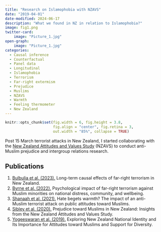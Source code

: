 ```yaml
---
title: "Research on Islamophobia with NZAVS"
date: "2019-04-01"
date-modified: 2024-06-17
description: "What we found in NZ in relation to Islamophobia?"
image: fig1.png
twitter-card: 
    image: "Picture_1.jpg"
open-graph: 
    image: "Picture_1.jpg"
categories:
  - Causal inference
  - Counterfactual
  - Panel data
  - Longitudinal
  - Islamophobia
  - Terrorism
  - Far-right extermism
  - Prejudice
  - Muslims
  - NZAVS
  - Warmth
  - Feeling thermometer
  - New Zealand
---
```


```r
knitr::opts_chunk$set(fig.width = 6, fig.height = 3.8,
                      fig.align = "center", fig.retina = 3,
                      out.width = "85%", collapse = TRUE)
```

Post 15 March terrorist attacks in New Zealand, I started collaborating with the [New Zealand Attitudes and Values Study](https://osf.io/75snb/) (NZAVS) to conduct anti-Muslim prejudice and intergroup relations research.

## Publications

1.    [Bulbulia et al. (2023).](https://usman-afzali.github.io/web2/publications/articles/bulbulia-afzali-causal-2023/index.html) Long-term causal effects of far-right terrorism in New Zealand.
2.    [Byrne et al. (2022).](https://usman-afzali.github.io/web2/publications/articles/byrne-psyc-impact-2022/index.html) Psychological impact of far-right terrorism against Muslim minorities on national distress, community, and wellbeing.
3.    [Shanaah et al. (2021).](https://usman-afzali.github.io/web2/publications/articles/shanaah-hate-begets-2021/index.html) Hate begets warmth? The impact of an anti-Muslim terrorist attack on public attitudes toward Muslims.
4.    [Sibley et al. (2020).](https://usman-afzali.github.io/web2/publications/articles/sibley-prejudice-2020/index.html) Prejudice toward Muslims in New Zealand: Insights from the New Zealand Attitudes and Values Study.
5.    [Yogeeswaran et al. (2019).](https://usman-afzali.github.io/web2/publications/articles/yogeeswaran-national-identity-2019/index.html) Exploring New Zealand National Identity and Its Importance for Attitudes toward Muslims and Support for Diversity.
